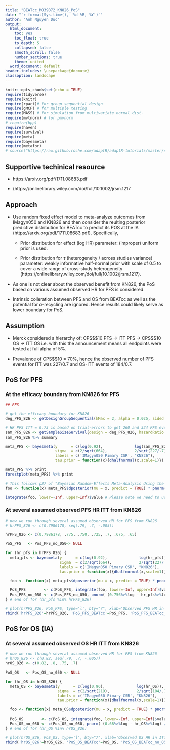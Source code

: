 ---
title: "BEATcc_MO39872_KN826_PoS"
date: "`r format(Sys.time(), '%d %B, %Y')`"
author: "Anh Nguyen Duc"
output:
  html_document:
    toc: yes
    toc_float: true
    to_depth: 5
    collapsed: false
    smooth_scroll: false
    number_sections: true
    theme: united
  word_document: default
header-includes: \usepackage{docmute}
classoption: landscape
---

```{r setup, include=FALSE}
knitr::opts_chunk$set(echo = TRUE)
require(tidyverse)
require(knitr)
require(rpact)# for group sequential design
require(gMCP) # for multiple testing
require(MASS) # for simulation from multivariate normal dist.
require(mvtnorm) # for pmvnorm
# require(bpp)
require(haven)
require(survival)
require(meta)
require(bayesmeta)
require(metafor)
# source("https://raw.github.roche.com/adaptR/adaptR-tutorials/master/simpleBoundarySummary.R")
```


## Supportive techinical resource

+ https://arxiv.org/pdf/1711.08683.pdf 

+ (https://onlinelibrary.wiley.com/doi/full/10.1002/jrsm.1217 

## Approach

+ Use random fixed effect model to meta-analyze outcomes from IMagyn050 and KN826 and then consider the reulting posterior predictive distribution for BEATcc to predict its POS at the IA (https://arxiv.org/pdf/1711.08683.pdf). Specifically,

    + Prior distribution for effect (log HR) parameter: (improper) uniform prior is used.
    
    + Prior distribution for $\tau$ (heterogeneity / across studies variance) parameter: weakly informative half-normal prior with scale of 0.5 to cover a wide range of cross-study heterogeneity (https://onlinelibrary.wiley.com/doi/full/10.1002/jrsm.1217).

+ As one is not clear about the observed benefit from KN826, the PoS based on various assumed observed HR for PFS is considered.

+ Intrinsic colleration between PFS and OS from BEATcc as well as the potential for $\alpha$-recycling are ignored. Hence results could likely serve as lower boundary for PoS.

## Assumption

+ Merck considered a hierarchy of: CPS$\ge$10 PFS $\rightarrow$ ITT PFS $\rightarrow$ CPS$\ge$10 OS $\rightarrow$ ITT OS i.e. with this the announcement means all endpoints were tested at full alpha of 5%.

+ Prevalence of CPS$\ge$10 = 70%, hence the observed number of PFS events for ITT was $227/0.7$ and OS-ITT events of $184/0.7$.

## PoS for PFS

### At the efficacy boundary from KN826 for PFS

```{r, echo=TRUE, warning=TRUE, results='asis'}
## PFS

# get the efficacy boundary for KN826
deg_PFS_826 <- getDesignGroupSequential(kMax = 2, alpha = 0.025, sided = 1, informationRates = c(182, 227)/227)

# HR PFS ITT = 0.73 is based on trial-errors to get 260 and 324 PFS events at 1st and 2nd IA (PFS FA)
sam_PFS_826 <- getSampleSizeSurvival(design = deg_PFS_826, hazardRatio = 0.73)
sam_PFS_826 %>% summary

meta_PFS <- bayesmeta(y      = c(log(0.92),              log(sam_PFS_826$criticalValuesEffectScale[2])), 
                      sigma  = c(2/sqrt(664),            2/sqrt(227/.7) ),
                      labels = c('IMagyn050 Pimary CSR', "KN826"),
                      tau.prior = function(x){dhalfnormal(x,scale=1)})

meta_PFS %>% print
forestplot(meta_PFS) %>% print

# This follows p27 of "Bayesian Random-Effects Meta-Analysis Using the bayesmeta R Package"
foo <- function(x) meta_PFS$dposterior(mu = x, predict = TRUE) * pnorm( (0.756%>%log - x) / (2/sqrt(280))  )

integrate(foo, lower=-Inf, upper=Inf)$value # Please note we need to use this for the effect estimate not the "true" study effect size

```

### At several assumed observed PFS HR ITT from KN826
```{r, echo=TRUE, warning=TRUE, results='asis'}
# now we run through several assumed observed HR for PFS from KN826
# hrPFS_826 <- c(0.7986178, seq(.79, .7, -.005))

hrPFS_826 <- c(0.7986178, .775, .750, .725, .7, .675, .65)

PoS_PFS   <- Pos_PFS_no_050<- NULL

for (hr_pfs in hrPFS_826) {
  meta_pfs <- bayesmeta(y      = c(log(0.92),              log(hr_pfs)), 
                        sigma  = c(2/sqrt(664),            2/sqrt(227/.7) ),
                        labels = c('IMagyn050 Pimary CSR', "KN826"),
                        tau.prior = function(x){dhalfnormal(x,scale=1)})

  foo <- function(x) meta_pfs$dposterior(mu = x, predict = TRUE) * pnorm( (0.756%>%log - x) / (2/sqrt(280))  )

  PoS_PFS        <- c(PoS_PFS, integrate(foo, lower=-Inf, upper=Inf)$value )
  Pos_PFS_no_050 <- c(Pos_PFS_no_050, pnorm( (0.756%>%log - hr_pfs%>%log) / (2/sqrt(280))  ) )
} # end of for (hr_pfs %in% hrPFS_826)

# plot(hrPFS_826, PoS_PFS, type='l', bty="7", xlab='Observed PFS HR in ITT in KN826', ylab='PoS for PFS in BEATcc')
rbind('hrPFS_826'=hrPFS_826, 'PoS_PFS_BEATcc'=PoS_PFS, 'PoS_PFS_BEATcc_no_050'=Pos_PFS_no_050) %>% kable(digits = 3, col.names = rep('.', PoS_PFS %>% length), row.names = T) %>% print
```

## PoS for OS (IA)

### At several assumed observed OS HR ITT from KN826
```{r, echo=TRUE, warning=TRUE, results='asis'}
# now we run through several assumed observed HR for PFS from KN826
# hrOS_826 <- c(0.82, seq(.79, .7, -.005))
hrOS_826 <- c(0.82, .8, .75, .7)

PoS_OS   <- Pos_OS_no_050 <- NULL

for (hr_OS in hrOS_826) {
  meta_OS <- bayesmeta(y      = c(log(0.96),              log(hr_OS)), 
                       sigma  = c(2/sqrt(219),            2/sqrt(184/.7) ),
                       labels = c('IMagyn050 Pimary CSR', "KN826"),
                       tau.prior = function(x){dhalfnormal(x,scale=1)})

  foo <- function(x) meta_OS$dposterior(mu = x, predict = TRUE) * pnorm( (0.68%>%log - x) / (2/sqrt(197))  )
  
  PoS_OS        <- c(PoS_OS, integrate(foo, lower=-Inf, upper=Inf)$value )
  Pos_OS_no_050 <- c(Pos_OS_no_050, pnorm( (0.68%>%log - hr_OS%>%log) / (2/sqrt(197))  ) )  
} # end of for (hr_OS %in% hrOS_826)

# plot(hrOS_826, PoS_OS, type='l', bty="7", xlab='Observed OS HR in ITT in KN826', ylab='PoS for OS in BEATcc')
rbind('hrOS_826'=hrOS_826, 'PoS_OS_BEATcc'=PoS_OS, 'PoS_OS_BEATcc_no_050'=Pos_OS_no_050) %>% kable(digits = 3, col.names = rep('.', PoS_OS %>% length), row.names = T) %>% print
```